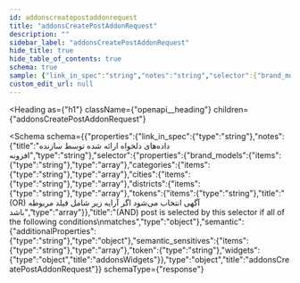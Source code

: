 ```yaml
---
id: addonscreatepostaddonrequest
title: "addonsCreatePostAddonRequest"
description: ""
sidebar_label: "addonsCreatePostAddonRequest"
hide_title: true
hide_table_of_contents: true
schema: true
sample: {"link_in_spec":"string","notes":"string","selector":{"brand_models":["string"],"categories":["string"],"cities":["string"],"districts":["string"],"tokens":["string"]},"semantic":{},"semantic_sensitives":["string"],"token":"string","widgets":{}}
custom_edit_url: null
---
```



<Heading
  as={"h1"}
  className={"openapi__heading"}
  children={"addonsCreatePostAddonRequest"}
>
</Heading>





<Schema
  schema={{"properties":{"link_in_spec":{"type":"string"},"notes":{"title":"داده‌های دلخواه ارائه شده توسط سازنده افزونه","type":"string"},"selector":{"properties":{"brand_models":{"items":{"type":"string"},"type":"array"},"categories":{"items":{"type":"string"},"type":"array"},"cities":{"items":{"type":"string"},"type":"array"},"districts":{"items":{"type":"string"},"type":"array"},"tokens":{"items":{"type":"string"},"title":"(OR) آگهی انتخاب می‌شود اگر آرایه زیر شامل فیلد مربوطه باشد","type":"array"}},"title":"(AND) post is selected by this selector if all of the following conditions\nmatches","type":"object"},"semantic":{"additionalProperties":{"type":"string"},"type":"object"},"semantic_sensitives":{"items":{"type":"string"},"type":"array"},"token":{"type":"string"},"widgets":{"type":"object","title":"addonsWidgets"}},"type":"object","title":"addonsCreatePostAddonRequest"}}
  schemaType={"response"}
>
  
</Schema>
            